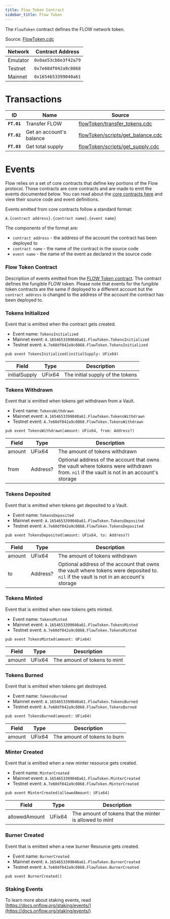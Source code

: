 ```yaml
---
title: Flow Token Contract
sidebar_title: Flow Token
---
```


The `FlowToken` contract defines the FLOW network token.

Source: [FlowToken.cdc](https://github.com/onflow/flow-core-contracts/blob/master/contracts/FlowToken.cdc)

| Network  | Contract Address     |
| -------- | -------------------- |
| Emulator | `0x0ae53cb6e3f42a79` |
| Testnet  | `0x7e60df042a9c0868` |
| Mainnet  | `0x1654653399040a61` |

# Transactions

| ID          | Name                     | Source                                                                                                                                        |
| ----------- | ------------------------ | --------------------------------------------------------------------------------------------------------------------------------------------- |
| **`FT.01`** | Transfer FLOW            | [flowToken/transfer_tokens.cdc](https://github.com/onflow/flow-core-contracts/blob/master/transactions/flowToken/transfer_tokens.cdc)         |
| **`FT.02`** | Get an account's balance | [flowToken/scripts/get_balance.cdc](https://github.com/onflow/flow-core-contracts/blob/master/transactions/flowToken/scripts/get_balance.cdc) |
| **`FT.03`** | Get total supply         | [flowToken/scripts/get_supply.cdc](https://github.com/onflow/flow-core-contracts/blob/master/transactions/flowToken/scripts/get_supply.cdc)   |


# Events

Flow relies on a set of core contracts that define key portions of the Flow protocol. Those contracts are core contracts 
and are made to emit the events documented below. You can read about the [core contracts here](https://docs.onflow.org/core-contracts) 
and view their source code and event definitions.

Events emitted from core contracts follow a standard format:

```
A.{contract address}.{contract name}.{event name}
```

The components of the format are:
- `contract address` - the address of the account the contract has been deployed to
- `contract name` - the name of the contract in the source code
- `event name` - the name of the event as declared in the source code

### Flow Token Contract
Description of events emitted from the [FLOW Token contract](https://docs.onflow.org/core-contracts/flow-token/). 
The contract defines the fungible FLOW token. Please note that events for the fungible token contracts are the same 
if deployed to a different account but the `contract address` is 
changed to the address of the account the contract has been deployed to.

### Tokens Initialized

Event that is emitted when the contract gets created.

- Event name: `TokensInitialized`
- Mainnet event: `A.1654653399040a61.FlowToken.TokensInitialized`
- Testnet event: `A.7e60df042a9c0868.FlowToken.TokensInitialized`

```cadence
pub event TokensInitialized(initialSupply: UFix64)
```

| Field             | Type   | Description                                                            |
| ----------------- | ------ | ---------------------------------------------------------------------- |
| initialSupply       | UFix64 | The initial supply of the tokens |


### Tokens Withdrawn

Event that is emitted when tokens get withdrawn from a Vault.

- Event name: `TokensWithdrawn`
- Mainnet event: `A.1654653399040a61.FlowToken.TokensWithdrawn`
- Testnet event: `A.7e60df042a9c0868.FlowToken.TokensWithdrawn`

```cadence
pub event TokensWithdrawn(amount: UFix64, from: Address?)
```

| Field             | Type   | Description                                                            |
| ----------------- | ------ | ---------------------------------------------------------------------- |
| amount       | UFix64 | The amount of tokens withdrawn |
| from       | Address? | Optional address of the account that owns the vault where tokens were withdrawn from. `nil` if the vault is not in an account's storage


### Tokens Deposited

Event that is emitted when tokens get deposited to a Vault.

- Event name: `TokensDeposited`
- Mainnet event: `A.1654653399040a61.FlowToken.TokensDeposited`
- Testnet event: `A.7e60df042a9c0868.FlowToken.TokensDeposited`

```cadence
pub event TokensDeposited(amount: UFix64, to: Address?)
```

| Field             | Type   | Description                                                            |
| ----------------- | ------ | ---------------------------------------------------------------------- |
| amount       | UFix64 | The amount of tokens withdrawn |
| to       | Address? | Optional address of the account that owns the vault where tokens were deposited to. `nil` if the vault is not in an account's storage |

### Tokens Minted

Event that is emitted when new tokens gets minted.

- Event name: `TokensMinted`
- Mainnet event: `A.1654653399040a61.FlowToken.TokensMinted`
- Testnet event: `A.7e60df042a9c0868.FlowToken.TokensMinted`

```cadence
pub event TokensMinted(amount: UFix64)
```

| Field             | Type   | Description                                                            |
| ----------------- | ------ | ---------------------------------------------------------------------- |
| amount       | UFix64 | The amount of tokens to mint |

### Tokens Burned

Event that is emitted when tokens get destroyed.

- Event name: `TokensBurned`
- Mainnet event: `A.1654653399040a61.FlowToken.TokensBurned`
- Testnet event: `A.7e60df042a9c0868.FlowToken.TokensBurned`

```cadence
pub event TokensBurned(amount: UFix64)
```

| Field             | Type   | Description                                                            |
| ----------------- | ------ | ---------------------------------------------------------------------- |
| amount       | UFix64 | The amount of tokens to burn |


### Minter Created

Event that is emitted when a new minter resource gets created.

- Event name: `MinterCreated`
- Mainnet event: `A.1654653399040a61.FlowToken.MinterCreated`
- Testnet event: `A.7e60df042a9c0868.FlowToken.MinterCreated`

```cadence
pub event MinterCreated(allowedAmount: UFix64)
```

| Field             | Type   | Description                                                            |
| ----------------- | ------ | ---------------------------------------------------------------------- |
| allowedAmount       | UFix64 | The amount of tokens that the minter is allowed to mint |

### Burner Created

Event that is emitted when a new burner Resource gets created.

- Event name: `BurnerCreated`
- Mainnet event: `A.1654653399040a61.FlowToken.BurnerCreated`
- Testnet event: `A.7e60df042a9c0868.FlowToken.BurnerCreated`

```cadence
pub event BurnerCreated()
```

### Staking Events
To learn more about staking events, read [https://docs.onflow.org/staking/events/](https://docs.onflow.org/staking/events/)

